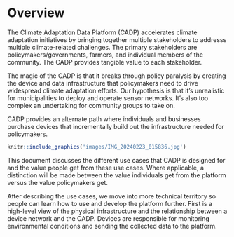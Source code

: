# Overview

The Climate Adaptation Data Platform (CADP) accelerates climate adaptation
initiatives by bringing together multiple stakeholders to addresss
multiple climate-related challenges.
The primary stakeholders are policymakers/governments, farmers, 
and individual members of the community.
The CADP provides tangible value to each stakeholder.

The magic of the CADP is that it breaks through policy paralysis by 
creating the device and data infrastructure that policymakers need to 
drive widespread climate adaptation efforts.
Our hypothesis is that it's unrealistic for municipalities to deploy
and operate sensor networks. 
It's also too complex an undertaking for community groups to take on.

CADP provides an alternate path where individuals and businesses purchase
devices that incrementally build out the infrastructure needed for
policymakers.

```r
knitr::include_graphics('images/IMG_20240223_015836.jpg')
```

This document discusses the different use cases that CADP is designed for
and the value people get from these use cases.
Where applicable, a distinction will be made between 
the value individuals get from the platform versus the value policymakers get.

After describing the use cases, we move into more technical territory
so people can learn how to use and develop the platform further.
First is a high-level view of the physical infrastructure and
the relationship between a device network and the CADP.
Devices are responsible for monitoring environmental conditions
and sending the collected data to the platform.
